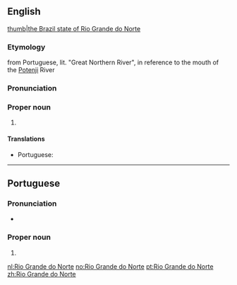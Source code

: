 ==English==
{{wikipedia}}
[[file:Brazil State RioGrandedoNorte.svg|thumb|the Brazil state of Rio Grande do Norte]]
===Etymology===
from Portuguese, lit. "Great Northern River", in reference to the mouth of the [[Potenji]] River
===Pronunciation===
{{rfp||en}}
===Proper noun===
{{en-proper noun|head=[[Rio]] [[Grande]] [[do]] [[Norte]]}}

# {{place:Brazil/state|en|capital=Natal|region=Northeast Region}}

====Translations====
{{trans-top|state in north-eastern Brazil}}
* Portuguese: {{t|pt|Rio Grande do Norte|m}}
{{trans-mid}}
{{trans-bottom}}

----

==Portuguese==

===Pronunciation===
* {{a|Brazil}} {{IPA|/ˈʁiw ˈɡɾɐ̃.d͡ʒi du ˈnɔʁ.t͡ʃi/|lang=pt}}

===Proper noun===
{{pt-proper noun|m}}

# {{place:Brazil/state|pt|capital=Natal|region=Northeast Region}}

[[nl:Rio Grande do Norte]]
[[no:Rio Grande do Norte]]
[[pt:Rio Grande do Norte]]
[[zh:Rio Grande do Norte]]